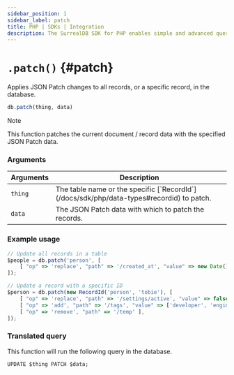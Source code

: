 ```yaml
---
sidebar_position: 1
sidebar_label: patch
title: PHP | SDKs | Integration
description: The SurrealDB SDK for PHP enables simple and advanced querying of a remote or embedded database.
---
```



# `.patch()` {#patch}

Applies JSON Patch changes to all records, or a specific record, in the database.

```javascript title="Method Syntax"
db.patch(thing, data)
```

> [!NOTE]
> This function patches the current document / record data with the specified JSON Patch data.


### Arguments
<table>
    <thead>
        <tr>
            <th colspan="2" scope="col">Arguments</th>
            <th colspan="2" scope="col">Description</th>
        </tr>
    </thead>
    <tbody>
        <tr>
            <td colspan="2" scope="row" data-label="Arguments">
                <code>thing</code>
                <Label label="required" />
            </td>
            <td colspan="2" scope="row" data-label="Description">
                The table name or the specific [`RecordId`](/docs/sdk/php/data-types#recordid) to patch.
            </td>
        </tr>
        <tr>
            <td colspan="2" scope="row" data-label="Arguments">
                <code>data</code>
               <Label label="optional" />
            </td>
            <td colspan="2" scope="row" data-label="Description">
                The JSON Patch data with which to patch the records.
            </td>
        </tr>
    </tbody>
</table>

### Example usage
```javascript
// Update all records in a table
$people = db.patch('person', [
	[ "op" => 'replace', "path" => '/created_at', "value" => new Date() ],
]);

// Update a record with a specific ID
$person = db.patch(new RecordId('person', 'tobie'), [
	[ "op" => 'replace', "path" => '/settings/active', "value" => false ],
	[ "op" => 'add', "path" => '/tags', "value" => ['developer', 'engineer'] ],
	[ "op" => 'remove', "path" => '/temp' ],
]);
```

### Translated query
This function will run the following query in the database.

```surql
UPDATE $thing PATCH $data;
```